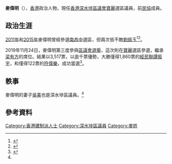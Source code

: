 {{Infobox Officeholder
| name             = 麥偉明
| native_name = Mak Wai-ming
| native_name_lang = en
| honorific-suffix = 議員
| image            =
| office           = [[深水埗區議會|深水埗區議會]]議員
| term_start       = 2020年1月1日
| term_end         = 
| predecessor      = [[梁有方|梁有方]]
| successor        = 
| constituency     = [[寶麗|寶麗]]
| sex              = 男
| party            = {{ADPL}}（－2021年）
| nationality      = {{CHN-HKG}}
| date of birth    = 
| place of birth   = 
| profession       = 
| website = {{Facebook|麥偉明-114397423443304}}
| educate =
| residence        = 
| spouse        = [[吳美|吳美]]<ref name="oncc-ssp">{{cite web |title=區選2019：深水埗及大埔選區兩對夫妻檔齊齊當選 |url=https://hk.on.cc/hk/bkn/cnt/news/20191125/bkn-20191125145301473-1125_00822_001.html |website=on.cc東網 |accessdate=2020-10-29 |language=zh-hk |archive-date=2019-12-24 |archive-url=https://web.archive.org/web/20191224032233/https://hk.on.cc/hk/bkn/cnt/news/20191125/bkn-20191125145301473-1125_00822_001.html |dead-url=no }}</ref>
}}

'''麥偉明'''（{{lang-en|Mak Wai-ming}}），[[香港|香港]]政治人物，現任[[香港|香港]][[深水埗區議會|深水埗區議會]][[寶麗|寶麗]]選區議員，前[[民協|民協]]成員。

==政治生涯==
[[2011年香港區議會選舉|2011年]]和[[2015年香港區議會選舉|2015年]]麥偉明曾經參選[[南昌中|南昌中]]選區，但兩次皆不敵[[劉佩玉|劉佩玉]]<ref>{{cite web |title=2011年區議會選舉 - 選舉結果(深水埗) |url=https://www.elections.gov.hk/dc2011/chi/results_sham_shui_po.html |website=www.elections.gov.hk |accessdate=2020-10-29 |archive-date=2018-06-13 |archive-url=https://web.archive.org/web/20180613173432/https://www.elections.gov.hk/dc2011/chi/results_sham_shui_po.html |dead-url=no }}</ref><ref>{{cite web |title=2015年區議會選舉 - 選舉結果(深水埗) |url=https://www.elections.gov.hk/dc2015/chi/results_sham_shui_po.html |website=www.elections.gov.hk |accessdate=2020-10-29 |archive-date=2018-06-13 |archive-url=https://web.archive.org/web/20180613000522/https://www.elections.gov.hk/dc2015/chi/results_sham_shui_po.html |dead-url=no }}</ref>。

2019年11月24日，麥偉明第三度參與[[2019年香港區議會選舉|區議會選舉]]，這次則在[[寶麗|寶麗]]選區參選，繼承[[梁有方|梁有方]]的席位。結果以3,517票，以逾千票優勢，大勝僅得1,860票的[[經民聯|經民聯]][[譚振宇|譚振宇]]，和僅得122票的[[符偉樂|符偉樂]]，成功當選<ref>{{Cite web |url=https://www.elections.gov.hk/dc2019/chi/results_sham_shui_po.html |title=2019年香港區議會選舉網頁選舉結果(深水埗) |accessdate=2020-10-29 |archive-date=2019-12-24 |archive-url=https://web.archive.org/web/20191224151409/https://www.elections.gov.hk/dc2019/chi/results_sham_shui_po.html |dead-url=no }}</ref>。

==軼事==
麥偉明的妻子[[吳美|吳美]]也是深水埗區議員。<ref name="oncc-ssp"/>

== 參考資料 ==
<references />

[[Category:香港建制派人士|Category:香港建制派人士]]
[[Category:深水埗區議員|Category:深水埗區議員]]
[[Category:麥姓|Category:麥姓]]